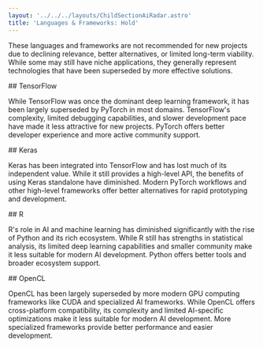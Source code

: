 ```yaml
---
layout: '../../../layouts/ChildSectionAiRadar.astro'
title: 'Languages & Frameworks: Hold'
---
```


These languages and frameworks are not recommended for new projects due to declining relevance, better alternatives, or limited long-term viability. While some may still have niche applications, they generally represent technologies that have been superseded by more effective solutions.

<div data-radar data-meta='{"label":"TensorFlow"}' />
## TensorFlow

While TensorFlow was once the dominant deep learning framework, it has been largely superseded by PyTorch in most domains. TensorFlow's complexity, limited debugging capabilities, and slower development pace have made it less attractive for new projects. PyTorch offers better developer experience and more active community support.

<div data-radar data-meta='{"label":"Keras"}' />
## Keras

Keras has been integrated into TensorFlow and has lost much of its independent value. While it still provides a high-level API, the benefits of using Keras standalone have diminished. Modern PyTorch workflows and other high-level frameworks offer better alternatives for rapid prototyping and development.

<div data-radar data-meta='{"label":"R"}' />
## R

R's role in AI and machine learning has diminished significantly with the rise of Python and its rich ecosystem. While R still has strengths in statistical analysis, its limited deep learning capabilities and smaller community make it less suitable for modern AI development. Python offers better tools and broader ecosystem support.

<div data-radar data-meta='{"label":"OpenCL"}' />
## OpenCL

OpenCL has been largely superseded by more modern GPU computing frameworks like CUDA and specialized AI frameworks. While OpenCL offers cross-platform compatibility, its complexity and limited AI-specific optimizations make it less suitable for modern AI development. More specialized frameworks provide better performance and easier development.
